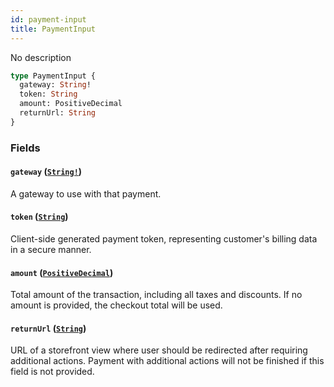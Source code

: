 ```yaml
---
id: payment-input
title: PaymentInput
---
```


No description

```graphql
type PaymentInput {
  gateway: String!
  token: String
  amount: PositiveDecimal
  returnUrl: String
}
```

### Fields

#### `gateway` ([`String!`](/developer/api-reference/scalars/string))

A gateway to use with that payment.

#### `token` ([`String`](/developer/api-reference/scalars/string))

Client-side generated payment token, representing customer's billing data in a secure manner.

#### `amount` ([`PositiveDecimal`](/developer/api-reference/scalars/positive-decimal))

Total amount of the transaction, including all taxes and discounts. If no amount is provided, the checkout total will be used.

#### `returnUrl` ([`String`](/developer/api-reference/scalars/string))

URL of a storefront view where user should be redirected after requiring additional actions. Payment with additional actions will not be finished if this field is not provided.
